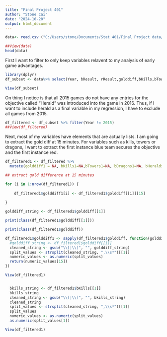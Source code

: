 ---
title: "Final Project 401"
author: "Stone Cai"
date: "2024-10-20"
output: html_document
---

```{r}

data<- read.csv ("C:/Users/stone/Documents/Stat 401/Final Project data/LeagueofLegends.csv")

##View(data)
head(data)

```



First I want to filter to only keep variables relavent to my analysis of early game advantages. 
```{r}
library(dplyr)
df_subset <- data%>% select(Year, bResult, rResult,golddiff,bKills,bTowers,bDragons,bHeralds,rKills, rTowers,rDragons,rHeralds)

View(df_subset)

```

On thing I notice is that all 2015 games do not have any entries for the objective called "Herald" was introduced into the game in 2016. Thus, if I want to include herald as a
final variable in my regression, I have to exclude all games from 2015. 

```{r}
df_filtered <- df_subset %>% filter(Year != 2015)
##View(df_filtered)

```
Next, most of my variables have elements that are actually lists. I am going to extract the gold diff at 15 minutes. For variables such as kills, towers or dragons, I want to extract the first instance blue team secures the objective and the first instance red.


```{r}
df_filtered1 <- df_filtered %>%
  mutate(golddiff1 = NA, bKills1=NA,bTowers1=NA, bDragons1=NA, bHeralds1=NA, rKills1=NA,rTowers1=NA, rDragons1=NA, rHeralds1=NA,)

## extract gold difference at 15 minutes

for (i in 1:nrow(df_filtered1)) {
  
    df_filtered1$golddiff1[i] <- df_filtered1$golddiff[[i]][15]
 
}

golddiff_string <- df_filtered1$golddiff[[1]]

print(class(df_filtered1$golddiff[[1]]))

print(class(df_filtered1$golddiff))

df_filtered1$golddiff1 <- sapply(df_filtered1$golddiff, function(golddiff_string) {
  #golddiff_string <- df_filtered1$golddiff[[1]]
  cleaned_string <- gsub("\\[|\\]", "", golddiff_string)
  split_values <- strsplit(cleaned_string, ",\\s*")[[1]] 
  numeric_values <- as.numeric(split_values)
  return(numeric_values[15])
})

View(df_filtered1)


  bkills_string <- df_filtered1$bKills[[1]]
  bkills_string
  cleaned_string <- gsub("\\[|\\]", "", bkills_string)
  cleaned_string
  split_values <- strsplit(cleaned_string, ",\\s*")[[1]]
  split_values
  numeric_values <- as.numeric(split_values)
  as.numeric(split_values[1])

View(df_filtered1)
```